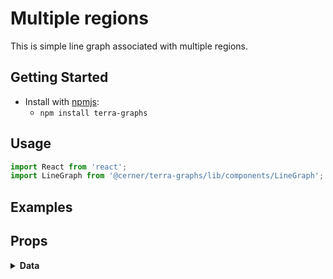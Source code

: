 
# Multiple regions

This is simple line graph associated with multiple regions.

## Getting Started

- Install with [npmjs](https://www.npmjs.com):
  - `npm install terra-graphs`

## Usage

```jsx
import React from 'react';
import LineGraph from '@cerner/terra-graphs/lib/components/LineGraph';
```
## Examples
<LineGraph />

## Props
<PropsTable />

<details>
<summary style={{fontSize: 24 }}>
<b>Data</b>
</summary>

### Graph Config object
<GraphConfig />

### Data object
<DataObject />
</details>